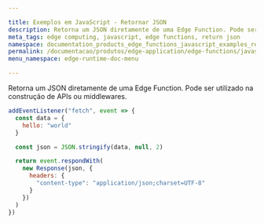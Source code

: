 ```yaml
---

title: Exemplos em JavaScript - Retornar JSON
description: Retorna um JSON diretamente de uma Edge Function. Pode ser utilizado na construção de APIs ou middlewares.
meta_tags: edge computing, javascript, edge functions, return json
namespace: documentation_products_edge_functions_javascript_examples_return_json
permalink: /documentacao/produtos/edge-application/edge-functions/javascript-examples/return-json/
menu_namespace: edge-runtime-doc-menu

---
```


Retorna um JSON diretamente de uma Edge Function. Pode ser utilizado na construção de APIs ou middlewares.

```js
addEventListener("fetch", event => {
  const data = {
    hello: "world"
  }

  const json = JSON.stringify(data, null, 2)

  return event.respondWith(
    new Response(json, {
      headers: {
        "content-type": "application/json;charset=UTF-8"
      }
    })
  )
})
```


